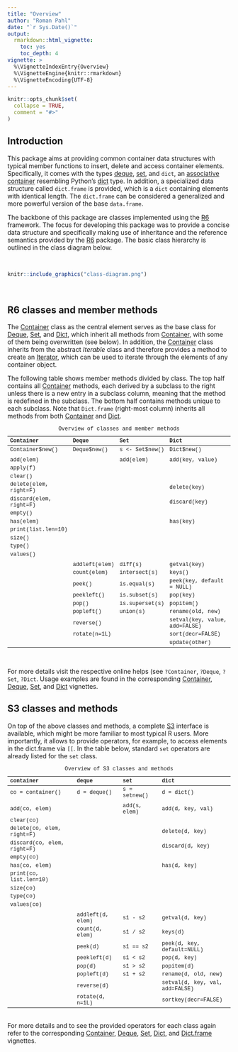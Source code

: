 ```yaml
---
title: "Overview"
author: "Roman Pahl"
date: "`r Sys.Date()`"
output:
  rmarkdown::html_vignette:
    toc: yes
    toc_depth: 4
vignette: >
  %\VignetteIndexEntry{Overview}
  %\VignetteEngine{knitr::rmarkdown}
  %\VignetteEncoding{UTF-8}
---
```


```r
knitr::opts_chunk$set(
  collapse = TRUE,
  comment = "#>"
)
```

## Introduction

This package aims at providing common container data structures with typical member functions to insert, delete and access container elements. Specifically, it comes with the types [deque](https://en.wikipedia.org/wiki/Double-ended_queue), [set](https://en.wikipedia.org/wiki/Set_(abstract_data_type)), and `dict`, an [associative container](https://en.wikipedia.org/wiki/Associative_containers) resembling Python's [dict](https://docs.python.org/3/tutorial/datastructures.html#dictionaries) type. In addition, a specialized data structure called `dict.frame` is provided, which is a `dict` containing elements with identical length. The `dict.frame` can be considered a generalized and more powerful version of the base `data.frame`.

The backbone of this package are classes implemented using the [R6](https://CRAN.R-project.org/package=R6) framework. The focus for developing this package was to provide a concise data structure and specifically making use of inheritance and the reference semantics provided by the [R6](https://CRAN.R-project.org/package=R6) package. The basic class hierarchy is outlined in the class diagram below.

</br>
```r
knitr::include_graphics("class-diagram.png")
```

</br>

## R6 classes and member methods

The [Container](Container.html) class as the central element serves as the base class for [Deque](Deque.html), [Set](Set.html), and [Dict](Dict.html), which inherit all methods from [Container](Container.html), with some of them being overwritten (see below). In addition, the [Container](Container.html) class inherits from the abstract *Iterable* class and therefore provides a method to create an [Iterator](Iterator.html), which can be used to iterate through the elements of any container object.

The following table shows member methods divided by class. The top half contains all [Container](Container.html) methods, each derived by a subclass to the right unless there is a new entry in a subclass column, meaning that the method is redefined in the subclass. The bottom half contains methods unique to each subclass. Note that `Dict.frame` (right-most column) inherits all methods from both [Container](Container.html) and [Dict](Dict.html).

```{=html}
<style type="text/css">
  table{
  font-size: 9pt;
  font-family: Courier New;
  font-style:monospace
}
</style>
```
| Container              | Deque         | Set            | Dict                         |
| :----------------------| :-------------| :--------------| :----------------------------|
| Container\$new()       | Deque\$new()  | s <- Set\$new()| Dict\$new()                  |
|                        |               |                |                              |
| add(elem)              |               | add(elem)      | add(key, value)              |
| apply(f)               |               |                |                              |
| clear()                |               |                |                              |
| delete(elem, right=F)  |               |                | delete(key)                  |
| discard(elem, right=F) |               |                | discard(key)                 |
| empty()                |               |                |                              |
| has(elem)              |               |                | has(key)                     |
| print(list.len=10)     |               |                |                              |
| size()                 |               |                |                              |
| type()                 |               |                |                              |
| values()               |               |                |                              |
|                        |               |                |                              |
|                        | addleft(elem) | diff(s)        | getval(key)                  |
|                        | count(elem)   | intersect(s)   | keys()                       |
|                        | peek()        | is.equal(s)    | peek(key, default = NULL)    |
|                        | peekleft()    | is.subset(s)   | pop(key)                     |
|                        | pop()         | is.superset(s) | popitem()                    |
|                        | popleft()     | union(s)       | rename(old, new)             |
|                        | reverse()     |                | setval(key, value, add=FALSE)|
|                        | rotate(n=1L)  |                | sort(decr=FALSE)             |
|                        |               |                | update(other)                |


Table: Overview of classes and member methods

</br>

For more details visit the respective online helps (see `?Container`, `?Deque`, `?Set`, `?Dict`. Usage examples are found in the corresponding [Container](Container.html), [Deque](Deque.html), [Set](Set.html), and [Dict](Dict.html) vignettes.


## S3 classes and methods

On top of the above classes and methods, a complete [S3](http://adv-r.had.co.nz/S3.html) interface is available, which might be more familiar to most typical R users. More importantly, it allows to provide operators, for example, to access elements in the dict.frame via `[[`. In the table below, standard `set` operators are already listed for the `set` class.

| container                    | deque               | set              | dict                           |
| :----------------------------| :-------------------| :----------------| :------------------------------|
|  co = container()            |  d = deque()        |  s = setnew()    |  d = dict()                    |
|                              |                     |                  |                                |
|  add(co, elem)               |                     |  add(s, elem)    |  add(d, key, val)              |
|  clear(co)                   |                     |                  |                                |
|  delete(co, elem, right=F)   |                     |                  |  delete(d, key)                |
|  discard(co, elem, right=F)  |                     |                  |  discard(d, key)               |
|  empty(co)                   |                     |                  |                                |
|  has(co, elem)               |                     |                  |  has(d, key)                   |
|  print(co, list.len=10)      |                     |                  |                                |
|  size(co)                    |                     |                  |                                |
|  type(co)                    |                     |                  |                                |
|  values(co)                  |                     |                  |                                |
|                              |                     |                  |                                |
|                              |  addleft(d, elem)   |  s1 - s2         |  getval(d, key)                |
|                              |  count(d, elem)     |  s1 / s2         |  keys(d)                       |
|                              |  peek(d)            |  s1 == s2        |  peek(d, key, default=NULL)    |
|                              |  peekleft(d)        |  s1 < s2         |  pop(d, key)                   |
|                              |  pop(d)             |  s1 > s2         |  popitem(d)                    |
|                              |  popleft(d)         |  s1 + s2         |  rename(d, old, new)           |
|                              |  reverse(d)         |                  |  setval(d, key, val, add=FALSE)|
|                              |  rotate(d, n=1L)    |                  |  sortkey(decr=FALSE)           |

Table: Overview of S3 classes and methods

</br>
For more details and to see the provided operators for each class again refer to the corresponding [Container](Container.html), [Deque](Deque.html), [Set](Set.html), [Dict](Dict.html), and [Dict.frame](Dict.frame) vignettes.
